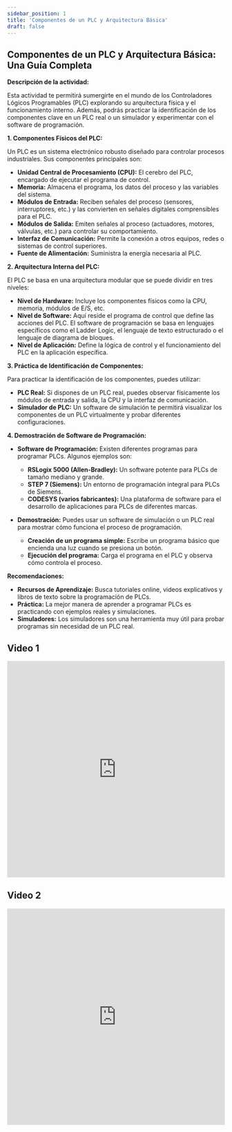 ```yaml
---
sidebar_position: 1
title: 'Componentes de un PLC y Arquitectura Básica'
draft: false
---
```


## Componentes de un PLC y Arquitectura Básica: Una Guía Completa

**Descripción de la actividad:**

Esta actividad te permitirá sumergirte en el mundo de los Controladores Lógicos Programables (PLC) explorando su arquitectura física y el funcionamiento interno. Además, podrás practicar la identificación de los componentes clave en un PLC real o un simulador y experimentar con el software de programación.

**1. Componentes Físicos del PLC:**

Un PLC es un sistema electrónico robusto diseñado para controlar procesos industriales. Sus componentes principales son:

* **Unidad Central de Procesamiento (CPU):** El cerebro del PLC, encargado de ejecutar el programa de control.
* **Memoria:** Almacena el programa, los datos del proceso y las variables del sistema.
* **Módulos de Entrada:** Reciben señales del proceso (sensores, interruptores, etc.) y las convierten en señales digitales comprensibles para el PLC.
* **Módulos de Salida:** Emiten señales al proceso (actuadores, motores, válvulas, etc.) para controlar su comportamiento.
* **Interfaz de Comunicación:** Permite la conexión a otros equipos, redes o sistemas de control superiores.
* **Fuente de Alimentación:** Suministra la energía necesaria al PLC.

**2. Arquitectura Interna del PLC:**

El PLC se basa en una arquitectura modular que se puede dividir en tres niveles:

* **Nivel de Hardware:**  Incluye los componentes físicos como la CPU, memoria, módulos de E/S, etc. 
* **Nivel de Software:**  Aquí reside el programa de control que define las acciones del PLC. El software de programación se basa en lenguajes específicos como el Ladder Logic, el lenguaje de texto estructurado o el lenguaje de diagrama de bloques.
* **Nivel de Aplicación:** Define la lógica de control y el funcionamiento del PLC en la aplicación específica. 

**3. Práctica de Identificación de Componentes:**

Para practicar la identificación de los componentes, puedes utilizar:

* **PLC Real:** Si dispones de un PLC real, puedes observar físicamente los módulos de entrada y salida, la CPU y la interfaz de comunicación. 
* **Simulador de PLC:**  Un software de simulación te permitirá visualizar los componentes de un PLC virtualmente y probar diferentes configuraciones. 

**4. Demostración de Software de Programación:**

* **Software de Programación:** Existen diferentes programas para programar PLCs. Algunos ejemplos son:
    * **RSLogix 5000 (Allen-Bradley):** Un software potente para PLCs de tamaño mediano y grande.
    * **STEP 7 (Siemens):** Un entorno de programación integral para PLCs de Siemens.
    * **CODESYS (varios fabricantes):** Una plataforma de software para el desarrollo de aplicaciones para PLCs de diferentes marcas.

* **Demostración:** Puedes usar un software de simulación o un PLC real para mostrar cómo funciona el proceso de programación.  
    * **Creación de un programa simple:** Escribe un programa básico que encienda una luz cuando se presiona un botón.
    * **Ejecución del programa:** Carga el programa en el PLC y observa cómo controla el proceso.

**Recomendaciones:**

* **Recursos de Aprendizaje:** Busca tutoriales online, videos explicativos y libros de texto sobre la programación de PLCs.
* **Práctica:** La mejor manera de aprender a programar PLCs es practicando con ejemplos reales y simulaciones.
* **Simuladores:** Los simuladores son una herramienta muy útil para probar programas sin necesidad de un PLC real.


## Video 1

<iframe width="100%" height="500px" src="https://www.youtube.com/embed/QsodnoEdL14" title="Arquitectura básica del PLC" frameborder="0" allow="accelerometer; autoplay; clipboard-write; encrypted-media; gyroscope; picture-in-picture; web-share" referrerpolicy="strict-origin-when-cross-origin" allowfullscreen></iframe>

## Video 2

<iframe width="100%" height="500px" src="https://www.youtube.com/embed/wtBhNw_Po38" title="UNIDAD 1 QUE ES Y COMO FUNCIONA UN PLC. TEMA 2. ESTRUCTURA INTERNA Y EXTERNA DE UN PLC." frameborder="0" allow="accelerometer; autoplay; clipboard-write; encrypted-media; gyroscope; picture-in-picture; web-share" referrerpolicy="strict-origin-when-cross-origin" allowfullscreen></iframe>